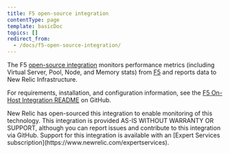 ```yaml
---
title: F5 open-source integration
contentType: page
template: basicDoc
topics: []
redirect_from:
  - /docs/f5-open-source-integration/
---
```


The F5 [open-source integration](/docs/integrations/new-relic-integrations/getting-started/introduction-infrastructure-integrations) monitors performance metrics (including Virtual Server, Pool, Node, and Memory stats) from [F5](https://support.f5.com/csp/knowledge-center/software/BIG-IP) and reports data to New Relic Infrastructure.

For requirements, installation, and configuration information, see the [F5 On-Host Integration README](https://github.com/newrelic/nri-f5) on GitHub.

<Callout variant="important">
  New Relic has open-sourced this integration to enable monitoring of this technology. This integration is provided AS-IS WITHOUT WARRANTY OR SUPPORT, although you can report issues and contribute to this integration via GitHub. Support for this integration is available with an [Expert Services subscription](https://www.newrelic.com/expertservices).
</Callout>
